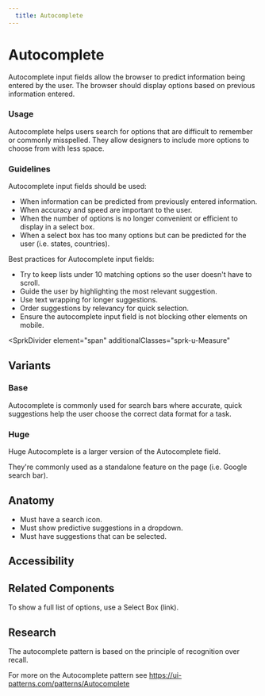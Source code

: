 ```yaml
---
  title: Autocomplete
---
```


# Autocomplete

Autocomplete input fields allow the browser to predict information being
entered by the user. The browser should display options based on
previous information entered.

<ComponentPreview
  componentName="autocomplete--default-story"
  hasReact
  hasAngular
  hasHTML
  minHeight="15rem"
/>

### Usage

Autocomplete helps users search for options that are difficult to remember or
commonly misspelled. They allow designers to include more options to choose
from with less space.

### Guidelines

Autocomplete input fields should be used:

- When information can be predicted from previously entered information.
- When accuracy and speed are important to the user.
- When the number of options is no longer convenient or efficient to display
in a select box.
- When a select box has too many options but can be predicted for the user
(i.e. states, countries).

Best practices for Autocomplete input fields:

- Try to keep lists under 10 matching options so the user doesn't have to
scroll.
- Guide the user by highlighting the most relevant suggestion.
- Use text wrapping for longer suggestions.
- Order suggestions by relevancy for quick selection.
- Ensure the autocomplete input field is not blocking other elements on mobile.

<SprkDivider
 element="span"
 additionalClasses="sprk-u-Measure"
></SprkDivider>

## Variants

### Base

Autocomplete is commonly used for search bars where accurate, quick suggestions
help the user choose the correct data format for a task.

<ComponentPreview
  componentName="autocomplete--default-story"
  hasReact
  hasAngular
  hasHTML
  minHeight="15rem"
/>

### Huge

Huge Autocomplete is a larger version of the Autocomplete field.

They're commonly used as a standalone feature on the page (i.e. Google search
bar).

<ComponentPreview
  componentName="autocomplete--huge"
  hasReact
  hasAngular
  hasHTML
  minHeight="27rem"
/>

## Anatomy

- Must have a search icon.
- Must show predictive suggestions in a dropdown.
- Must have suggestions that can be selected.

## Accessibility

## Related Components

To show a full list of options, use a Select Box (link).

## Research

The autocomplete pattern is based on the principle of recognition over recall.

For more on the Autocomplete pattern see
https://ui-patterns.com/patterns/Autocomplete